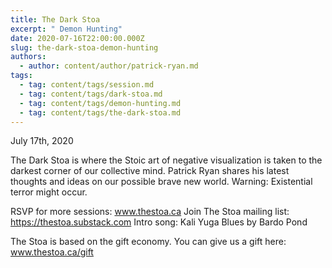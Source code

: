 ```yaml
---
title: The Dark Stoa
excerpt: " Demon Hunting"
date: 2020-07-16T22:00:00.000Z
slug: the-dark-stoa-demon-hunting
authors:
  - author: content/author/patrick-ryan.md
tags:
  - tag: content/tags/session.md
  - tag: content/tags/dark-stoa.md
  - tag: content/tags/demon-hunting.md
  - tag: content/tags/the-dark-stoa.md
---
```


July 17th, 2020

The Dark Stoa is where the Stoic art of negative visualization is taken to the darkest corner of our collective mind. Patrick Ryan shares his latest thoughts and ideas on our possible brave new world. Warning: Existential terror might occur.

RSVP for more sessions: www.thestoa.ca
Join The Stoa mailing list: https://thestoa.substack.com
Intro song: Kali Yuga Blues by Bardo Pond

The Stoa is based on the gift economy. You can give us a gift here: www.thestoa.ca/gift
